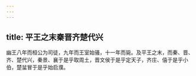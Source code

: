 ```yaml
---
---
---
```

title: 平王之末秦晋齐楚代兴
---


幽王八年而桓公为司徒，九年而王室始骚，十一年而毙。及平王之末，而秦、晋、齐、楚代兴，秦景、襄于是乎取周土，晋文侯于是乎定天子，齐庄、僖于是乎小伯，楚蚠冒于是乎始启濮。

